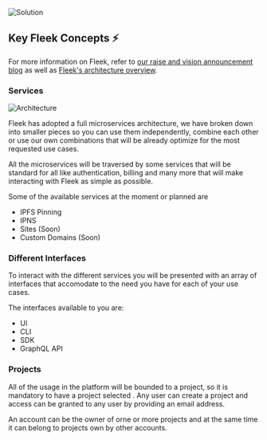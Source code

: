 ![Solution](/fleek-solution.png)

## Key Fleek Concepts ⚡

For more information on Fleek, refer to [our raise and vision announcement blog](https://blog.fleek.co/posts/introducing-fleek-network-and-fleek-xyz/) as well as [Fleek's architecture overview](https://blog.fleek.co/posts/fleek-xyz-architecture-overview/).

### Services

![Architecture](/xyz-arch-services.png)

Fleek has adopted a full microservices architecture, we have broken down into smaller pieces so you can use them independently, combine each other or use our own combinations that will be already optimize for the most requested use cases.

All the microservices will be traversed by some services that will be standard for all like authentication, billing and many more that will make interacting with Fleek as simple as possible.

Some of the available services at the moment or planned are 

- IPFS Pinning
- IPNS
- Sites (Soon)
- Custom Domains (Soon)

### Different Interfaces

To interact with the different services you will be presented with an array of interfaces that accomodate to the need you have for each of your use cases.

The interfaces available to you are:

- UI
- CLI
- SDK
- GraphQL API

### Projects

All of the usage in the platform will be bounded to a project, so it is mandatory to have a project selected . Any user can create a project and access can be granted to any user by providing an email address. 

An account can be the owner of orne or more projects and at the same time it can belong to projects own by other accounts. 